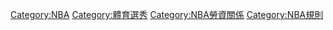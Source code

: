 [[Category:NBA|Category:NBA]]
[[Category:體育選秀|Category:體育選秀]]
[[Category:NBA勞資關係|Category:NBA勞資關係]]
[[Category:NBA規則|Category:NBA規則]]